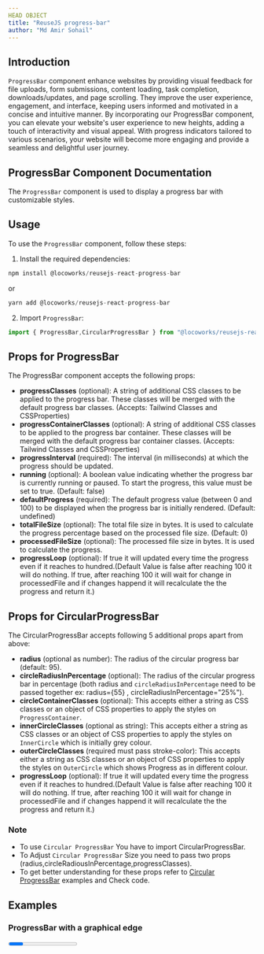 ```yaml
---
HEAD OBJECT
title: "ReuseJS progress-bar"
author: "Md Amir Sohail"
---
```



## Introduction

`ProgressBar` component enhance websites by providing visual feedback for file uploads, form submissions, content loading, task completion, downloads/updates, and page scrolling. They improve the user experience, engagement, and interface, keeping users informed and motivated in a concise and intuitive manner.
By incorporating our ProgressBar component, you can elevate your website's user experience to new heights, adding a touch of interactivity and visual appeal. With progress indicators tailored to various scenarios, your website will become more engaging and provide a seamless and delightful user journey.

## ProgressBar Component Documentation
The `ProgressBar` component is used to display a progress bar with customizable styles.

## Usage
To use the `ProgressBar` component, follow these steps:

1. Install the required dependencies:
```js
npm install @locoworks/reusejs-react-progress-bar
```
or 
```js
yarn add @locoworks/reusejs-react-progress-bar
```

2. Import `ProgressBar`:
```js
import { ProgressBar,CircularProgressBar } from "@locoworks/reusejs-react-progress-bar";
```

## Props for ProgressBar
The ProgressBar component accepts the following props:

- **progressClasses** (optional): A string of additional CSS classes to be applied to the progress bar. These classes will be merged with the default progress bar classes. (Accepts: Tailwind Classes and CSSProperties)
- **progressContainerClasses** (optional): A string of additional CSS classes to be applied to the progress bar container. These classes will be merged with the default progress bar container classes. (Accepts: Tailwind Classes and CSSProperties)
- **progressInterval** (required): The interval (in milliseconds) at which the progress should be updated.
- **running** (optional): A boolean value indicating whether the progress bar is currently running or paused. To start the progress, this value must be set to true. (Default: false)
- **defaultProgress** (required): The default progress value (between 0 and 100) to be displayed when the progress bar is initially rendered. (Default: undefined)
- **totalFileSize** (optional): The total file size in bytes. It is used to calculate the progress percentage based on the processed file size. (Default: 0)
- **processedFileSize** (optional): The processed file size in bytes. It is used to calculate the progress.
- **progressLoop** (optional): If true it will updated every time the progress even if it reaches to hundred.(Default Value is false after reaching 100 it will do nothing. If true, after reaching 100 it will  wait for change in processedFile and if changes happend it will recalculate the the progress and return it.)


## Props for CircularProgressBar
The CircularProgressBar accepts following 5 additional props apart from above:
- **radius** (optional as number): The radius of the circular progress bar (default: 95).
- **circleRadiusInPercentage** (optional): The radius of the circular progress bar in percentage (both radius and `circleRadiusInPercentage` need to be passed together ex: radius={55} , circleRadiusInPercentage="25%").
- **circleContainerClasses** (optional): This accepts either a string as CSS classes or an object of CSS properties to apply the styles on `ProgressContainer`.
- **innerCircleClasses** (optional as string): This accepts either a string as CSS classes or an object of CSS properties to apply the styles on `InnerCircle` which is initially grey colour.
- **outerCircleClasses** (required must pass stroke-color): This accepts either a string as CSS classes or an object of CSS properties to apply the styles on `OuterCircle` which shows Progress as in different colour.
- **progressLoop** (optional): If true it will updated every time the progress even if it reaches to hundred.(Default Value is false after reaching 100 it will do nothing. If true, after reaching 100 it will  wait for change in processedFile and if changes happend it will recalculate the the progress and return it.)



### Note
- To use `Circular ProgressBar` You have to import CircularProgressBar.
- To Adjust `Circular ProgressBar` Size you need to pass two props (radius,circleRadiousInPercentage,progressClasses).
- To get better understanding for these props refer to [Circular ProgressBar](#circular-progressbar) examples and Check code.


## Examples

### ProgressBar with a graphical edge
<Progress />

```js path=../../components/progress-bar/Progress name=Progress
```

**Note:**
- `Graphical edge` refers to the boundaries or transitions between different regions or features in an image, and it plays a crucial role in computer graphics and image processing tasks.
- Here `Graphical edge` refers to the edges of the `ProgressBar` or corner of the `ProgressBar`.

### ProgressBar without a graphical edge

<RoundedProgress />
```js path=../../components/progress-bar/RoundedProgress name=RoundedProgress
```

### Download File ProgressBar
<DownloadFile />
```js path=../../components/progress-bar/DownloadFile name=DownloadFile
```

### Upload File ProgressBar
<UploadFile />
```js path=../../components/progress-bar/UploadFile name=UploadFile
```

### Circular ProgressBar
<CircularProgress />
```js path=../../components/progress-bar/CircularProgress name=CircularProgress
```

### PageScrollProgress 
<PageScrollProgress />
```js path=../../components/progress-bar/PageScrollProgress name=PageScrollProgress
```


  return <SiteWrapper toc={toc}><div className="prose max-w-full mx-4 pb-10" >{children}</div></SiteWrapper>
};